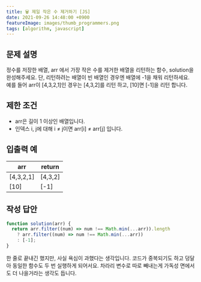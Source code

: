 ```yaml
---
title: 🗑 제일 작은 수 제거하기 [JS]
date: 2021-09-26 14:48:00 +0900
featureImage: images/thumb_programmers.png
tags: [algorithm, javascript]
---
```


## 문제 설명

정수를 저장한 배열, arr 에서 가장 작은 수를 제거한 배열을 리턴하는 함수, solution을 완성해주세요.
단, 리턴하려는 배열이 빈 배열인 경우엔 배열에 -1을 채워 리턴하세요.
예를 들어 arr이 [4,3,2,1]인 경우는 [4,3,2]를 리턴 하고, [10]면 [-1]을 리턴 합니다.

## 제한 조건

- arr은 길이 1 이상인 배열입니다.
- 인덱스 i, j에 대해 i ≠ j이면 arr[i] ≠ arr[j] 입니다.

## 입출력 예

| arr       | return  |
| --------- | ------- |
| [4,3,2,1] | [4,3,2] |
| [10]      | [-1]    |

## 작성 답안

```js
function solution(arr) {
  return arr.filter((num) => num !== Math.min(...arr)).length
    ? arr.filter((num) => num !== Math.min(...arr))
    : [-1];
}
```

한 줄로 끝내긴 했지만, 사실 욕심이 과했다는 생각입니다. 코드가 중복되기도 하고 덩달아 동일한 함수도 두 번 실행하게 되어서요.
차라리 변수로 따로 빼내는게 가독성 면에서도 더 나을거라는 생각도 듭니다.
